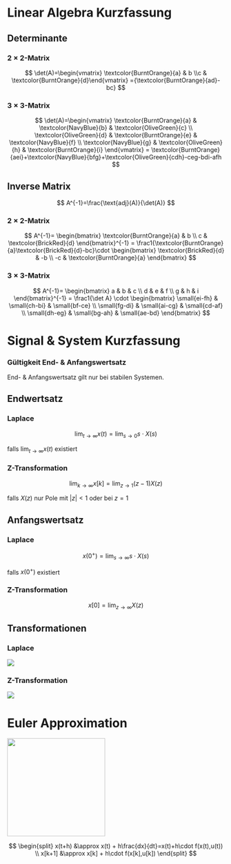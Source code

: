 # Linear Algebra Kurzfassung

## Determinante

### 2 $\times$ 2-Matrix

$$
\det(A)=\begin{vmatrix} \textcolor{BurntOrange}{a} & b \\c & \textcolor{BurntOrange}{d}\end{vmatrix} ={\textcolor{BurntOrange}{ad}-bc}
$$

### 3 $\times$ 3-Matrix

$$
\det(A)=\begin{vmatrix} \textcolor{BurntOrange}{a} & \textcolor{NavyBlue}{b} & \textcolor{OliveGreen}{c} \\ \textcolor{OliveGreen}{d} & \textcolor{BurntOrange}{e} & \textcolor{NavyBlue}{f} \\ \textcolor{NavyBlue}{g} & \textcolor{OliveGreen}{h} & \textcolor{BurntOrange}{i} \end{vmatrix} = \textcolor{BurntOrange}{aei}+\textcolor{NavyBlue}{bfg}+\textcolor{OliveGreen}{cdh}-ceg-bdi-afh
$$

## Inverse Matrix

$$
A^{-1}=\frac{\text{adj}(A)}{\det(A)}
$$

### 2 $\times$ 2-Matrix

$$
A^{-1}=
\begin{bmatrix} 
\textcolor{BurntOrange}{a} & b \\
c & \textcolor{BrickRed}{d}
\end{bmatrix}^{-1} =
\frac1{\textcolor{BurntOrange}{a}\textcolor{BrickRed}{d}-bc}\cdot
\begin{bmatrix}
\textcolor{BrickRed}{d} & -b \\
-c & \textcolor{BurntOrange}{a}
\end{bmatrix}
$$

### 3 $\times$ 3-Matrix

$$
A^{-1}=
\begin{bmatrix} 
a & b & c \\ d & e & f \\ g & h & i
\end{bmatrix}^{-1} = \frac1{\det A} \cdot
\begin{bmatrix}
\small{ei-fh} & \small{ch-bi} & \small{bf-ce} \\
\small{fg-di} & \small{ai-cg} & \small{cd-af} \\
\small{dh-eg} & \small{bg-ah} & \small{ae-bd}
\end{bmatrix}
$$

# Signal & System Kurzfassung

::: callout-important
### Gültigkeit End- & Anfangswertsatz

End- & Anfangswertsatz gilt nur bei stabilen Systemen.
:::

## Endwertsatz

### Laplace

$$
\lim_{t\rightarrow\infty}x(t)=\lim_{s\rightarrow0} s\cdot X(s)
$$

falls $\lim_{t\rightarrow\infty} x(t)$ existiert

### Z-Transformation

$$
\lim_{k\rightarrow\infty}x[k]=\lim_{z\rightarrow1}(z-1)X(z)
$$

falls $X(z)$ nur Pole mit $\lvert z\rvert < 1$ oder bei $z=1$

## Anfangswertsatz

### Laplace

$$
x(0^+)=\lim_{s\rightarrow\infty}s\cdot X(s)
$$

falls $x(0^+)$ existiert

### Z-Transformation

$$
x[0]=\lim_{z\rightarrow\infty}X(z)
$$

## Transformationen

### Laplace

![](images/paste-17.png)

### Z-Transformation

![](images/paste-18.png)

# Euler Approximation

![](images/paste-32.png){fig-align="center" width="6cm"}

$$
\begin{split}
x(t+h) &\approx x(t) + h\frac{dx}{dt}=x(t)+h\cdot f(x(t),u(t)) \\
x[k+1] &\approx x[k] + h\cdot f(x[k],u[k])
\end{split}
$$